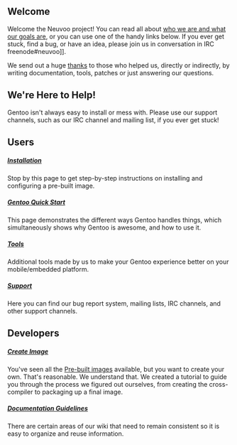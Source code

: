 == Welcome ==

Welcome the Neuvoo project! You can read all about [[About Us|who we are and what our goals are]], or you can use one of the handy links below. If you ever get stuck, find a bug, or have an idea, please join us in conversation in IRC freenode#neuvoo]].

We send out a huge [[Thanks|thanks]] to those who helped us, directly or indirectly, by writing documentation, tools, patches or just answering our questions.

== We're Here to Help! ==

Gentoo isn't always easy to install or mess with. Please use our support channels, such as our IRC channel and mailing list, if you ever get stuck!

== Users ==

===== [[Install_Pre-Built_Image|Installation]] =====

Stop by this page to get step-by-step instructions on installing and configuring a pre-built image.

===== [[Gentoo Quick Start]] =====

This page demonstrates the different ways Gentoo handles things, which simultaneously shows why Gentoo is awesome, and how to use it.

===== [[Tools]] =====

Additional tools made by us to make your Gentoo experience better on your mobile/embedded platform.

===== [[Support]] =====

Here you can find our bug report system, mailing lists, IRC channels, and other support channels.


== Developers ==

===== [[Create Image]] =====

You've seen all the [[Pre-built images]] available, but you want to create your own. That's reasonable. We understand that. We created a tutorial to guide you through the process we figured out ourselves, from creating the cross-compiler to packaging up a final image.

===== [[Documentation Guidelines]] =====

There are certain areas of our wiki that need to remain consistent so it is easy to organize and reuse information.
